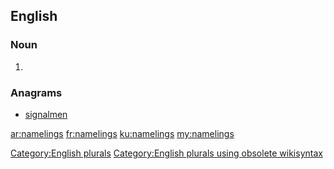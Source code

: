 ==English==

===Noun===
{{head|en}}

# {{plural of|nameling}}

===Anagrams===
* [[signalmen#English|signalmen]]

[[Category:English plurals]][[Category:English plurals using obsolete wikisyntax]]

[[ar:namelings]]
[[fr:namelings]]
[[ku:namelings]]
[[my:namelings]]